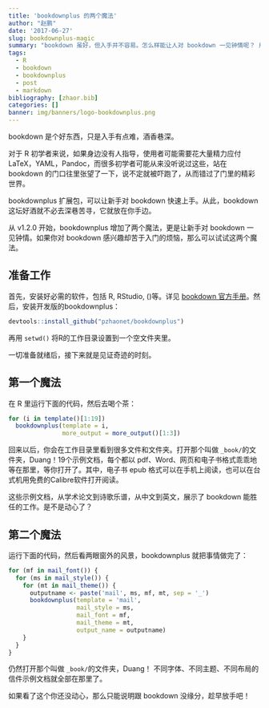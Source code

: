 ```yaml
---
title: 'bookdownplus 的两个魔法'
author: "赵鹏"
date: '2017-06-27'
slug: bookdownplus-magic
summary: "bookdown 虽好，但入手并不容易。怎么样能让人对 bookdown 一见钟情呢？ 用 bookdownplus 的两个魔法，一剑封喉。"
tags:
  - R
  - bookdown
  - bookdownplus
  - post
  - markdown
bibliography: [zhaor.bib]
categories: []
banner: img/banners/logo-bookdownplus.png
---
```



bookdown 是个好东西，只是入手有点难，酒香巷深。

对于 R 初学者来说，如果身边没有人指导，使用者可能需要花大量精力应付 LaTeX，YAML，Pandoc，而很多初学者可能从来没听说过这些，站在 bookdown 的门口往里张望了一下，说不定就被吓跑了，从而错过了门里的精彩世界。

bookdownplus 扩展包，可以让新手对 bookdown 快速上手。从此，bookdown 这坛好酒就不必去深巷苦寻，它就放在你手边。

<!--more-->

从 v1.2.0 开始，bookdownplus 增加了两个魔法，更是让新手对 bookdown 一见钟情。如果你对 bookdown 感兴趣却苦于入门的烦恼，那么可以试试这两个魔法。

## 准备工作

首先，安装好必需的软件，包括 R, RStudio, \(\LaTeX\)等。详见 [bookdown 官方手册](https://bookdown.org/yihui/bookdown/)。然后，安装开发版的bookdownplus：

```R
devtools::install_github("pzhaonet/bookdownplus")
```

再用 `setwd()` 将R的工作目录设置到一个空文件夹里。

一切准备就绪后，接下来就是见证奇迹的时刻。

## 第一个魔法

在 R 里运行下面的代码，然后去喝个茶：

```r
for (i in template()[1:19])
  bookdownplus(template = i, 
               more_output = more_output()[1:3])
```

回来以后，你会在工作目录里看到很多文件和文件夹。打开那个叫做 `_book/`的文件夹，Duang！19个示例文档，每个都以 pdf、Word、网页和电子书格式乖乖地等在那里，等你打开了。其中，电子书 epub 格式可以在手机上阅读，也可以在台式机用免费的Calibre软件打开阅读。

这些示例文档，从学术论文到诗歌乐谱，从中文到英文，展示了 bookdown 能胜任的工作。是不是动心了？

## 第二个魔法

运行下面的代码，然后看两眼窗外的风景，bookdownplus 就把事情做完了：

```r
for (mf in mail_font()) {
  for (ms in mail_style()) {
    for (mt in mail_theme()) {
      outputname <- paste('mail', ms, mf, mt, sep = '_')
      bookdownplus(template = 'mail', 
                   mail_style = ms, 
                   mail_font = mf, 
                   mail_theme = mt, 
                   output_name = outputname)
    }
  }
}
```

仍然打开那个叫做 `_book/`的文件夹，Duang！ 不同字体、不同主题、不同布局的信件示例文档就全部在那里了。

如果看了这个你还没动心，那么只能说明跟 bookdown 没缘分，趁早放手吧！
